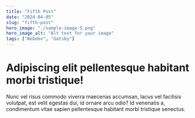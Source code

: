 ```yaml
---
title: "Fifth Post"
date: "2024-04-05"
slug: "fifth-post"
hero_image: "./sample-image-5.png"
hero_image_alt: "Alt text for your image"
tags: ["Webdev", "Gatsby"]
---
```


# Adipiscing elit pellentesque habitant morbi tristique!

Nunc vel risus commodo viverra maecenas accumsan, lacus vel facilisis volutpat, est velit egestas dui, id ornare arcu odio? Id venenatis a, condimentum vitae sapien pellentesque habitant morbi tristique senectus.
